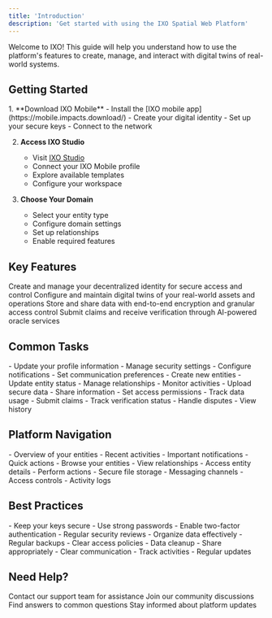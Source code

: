 ```yaml
---
title: 'Introduction'
description: 'Get started with using the IXO Spatial Web Platform'
---
```


<Tip>
  Welcome to IXO! This guide will help you understand how to use the platform's features to create, manage, and interact with digital twins of real-world systems.
</Tip>

## Getting Started

<Steps>
  1. **Download IXO Mobile**
     - Install the [IXO mobile app](https://mobile.impacts.download/)
     - Create your digital identity
     - Set up your secure keys
     - Connect to the network

  2. **Access IXO Studio**
     - Visit [IXO Studio](https://ixo.world/studio)
     - Connect your IXO Mobile profile
     - Explore available templates
     - Configure your workspace

  3. **Choose Your Domain**
     - Select your entity type
     - Configure domain settings
     - Set up relationships
     - Enable required features
</Steps>

## Key Features

<CardGroup>
  <Card title="Digital Identity" icon="fingerprint">
    Create and manage your decentralized identity for secure access and control
  </Card>

  <Card title="Entity Management" icon="cube">
    Configure and maintain digital twins of your real-world assets and operations
  </Card>

  <Card title="Secure Data" icon="shield-check">
    Store and share data with end-to-end encryption and granular access control
  </Card>

  <Card title="Verification" icon="check-double">
    Submit claims and receive verification through AI-powered oracle services
  </Card>
</CardGroup>

## Common Tasks

<AccordionGroup>
  <Accordion title="Profile Management" icon="user">
    - Update your profile information
    - Manage security settings
    - Configure notifications
    - Set communication preferences
  </Accordion>

  <Accordion title="Entity Operations" icon="gears">
    - Create new entities
    - Update entity status
    - Manage relationships
    - Monitor activities
  </Accordion>

  <Accordion title="Data Handling" icon="database">
    - Upload secure data
    - Share information
    - Set access permissions
    - Track data usage
  </Accordion>

  <Accordion title="Claims & Verification" icon="clipboard-check">
    - Submit claims
    - Track verification status
    - Handle disputes
    - View history
  </Accordion>
</AccordionGroup>

## Platform Navigation

<CardGroup>
  <Card title="Dashboard" icon="gauge">
    - Overview of your entities
    - Recent activities
    - Important notifications
    - Quick actions
  </Card>

  <Card title="Entity Explorer" icon="sitemap">
    - Browse your entities
    - View relationships
    - Access entity details
    - Perform actions
  </Card>

  <Card title="Data Rooms" icon="folder-tree">
    - Secure file storage
    - Messaging channels
    - Access controls
    - Activity logs
  </Card>
</CardGroup>

## Best Practices

<CardGroup>
  <Card title="Security" icon="lock">
    - Keep your keys secure
    - Use strong passwords
    - Enable two-factor authentication
    - Regular security reviews
  </Card>

  <Card title="Data Management" icon="database">
    - Organize data effectively
    - Regular backups
    - Clear access policies
    - Data cleanup
  </Card>

  <Card title="Collaboration" icon="users">
    - Share appropriately
    - Clear communication
    - Track activities
    - Regular updates
  </Card>
</CardGroup>

## Need Help?

<CardGroup>
  <Card title="Support" icon="headset" href="mailto:assistant@ixo.world">
    Contact our support team for assistance
  </Card>

  <Card title="Community" icon="people-group" href="https://ixofoundation.slack.com/archives/C04UERAUHQT">
    Join our community discussions
  </Card>

  <Card title="FAQs" icon="circle-question" href="/guides/users/faqs">
    Find answers to common questions
  </Card>

  <Card title="Updates" icon="bell" href="https://chronicle.impacts.network/">
    Stay informed about platform updates
  </Card>
</CardGroup>
